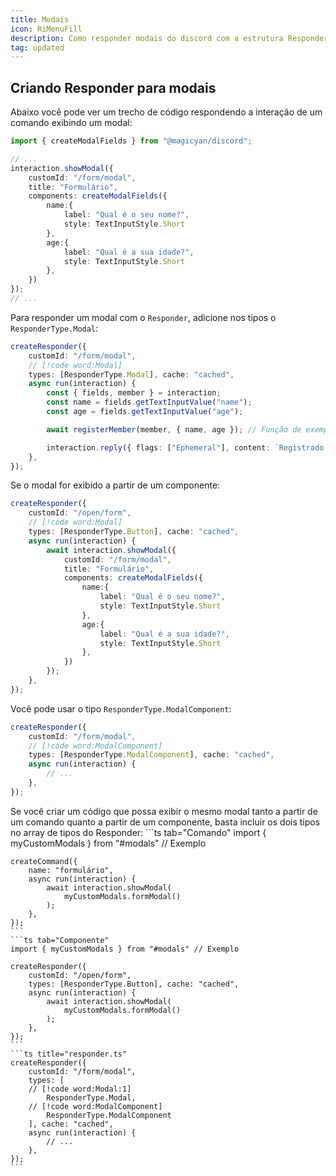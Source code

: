 ```yaml
---
title: Modais
icon: RiMenuFill
description: Como responder modais do discord com a estrutura Responder
tag: updated
---
```


## Criando Responder para modais

Abaixo você pode ver um trecho de código respondendo a interação de um comando exibindo um modal:

```ts title="command.ts"
import { createModalFields } from "@magicyan/discord";

// ...
interaction.showModal({
    customId: "/form/modal",
    title: "Formulário",
    components: createModalFields({
        name:{
            label: "Qual é o seu nome?",
            style: TextInputStyle.Short
        },
        age:{
            label: "Qual é a sua idade?",
            style: TextInputStyle.Short
        },
    })
});
// ...
```

Para responder um modal com o `Responder`, adicione nos tipos o `ResponderType.Modal`:

```ts title="responder.ts"
createResponder({
    customId: "/form/modal",
    // [!code word:Modal]
    types: [ResponderType.Modal], cache: "cached",
    async run(interaction) {
        const { fields, member } = interaction;
        const name = fields.getTextInputValue("name");
        const age = fields.getTextInputValue("age");

        await registerMember(member, { name, age }); // Função de exemplo

        interaction.reply({ flags: ["Ephemeral"], content: `Registrado como ${name}` });
    },
});
```

Se o modal for exibido a partir de um componente:
```ts title="responder.ts"
createResponder({
    customId: "/open/form",
    // [!code word:Modal]
    types: [ResponderType.Button], cache: "cached",
    async run(interaction) {
        await interaction.showModal({
            customId: "/form/modal",
            title: "Formulário",
            components: createModalFields({
                name:{
                    label: "Qual é o seu nome?",
                    style: TextInputStyle.Short
                },
                age:{
                    label: "Qual é a sua idade?",
                    style: TextInputStyle.Short
                },
            })
        });
    },
});
```

Você pode usar o tipo `ResponderType.ModalComponent`:
```ts title="responder.ts"
createResponder({
    customId: "/form/modal",
    // [!code word:ModalComponent]
    types: [ResponderType.ModalComponent], cache: "cached",
    async run(interaction) {
        // ...
    },
});
```

<Callout type="info">
    Se você criar um código que possa exibir o mesmo modal tanto a partir de um comando quanto a partir de um componente, basta incluir os dois tipos no array de tipos do Responder:
    ```ts tab="Comando"
    import { myCustomModals } from "#modals" // Exemplo

    createCommand({
        name: "formulário",
        async run(interaction) {
            await interaction.showModal(
                myCustomModals.formModal()
            );
        },
    });
    ```
    ```ts tab="Componente"
    import { myCustomModals } from "#modals" // Exemplo

    createResponder({
        customId: "/open/form",
        types: [ResponderType.Button], cache: "cached",
        async run(interaction) {
            await interaction.showModal(
                myCustomModals.formModal()
            );
        },
    });
    ```
    ```ts title="responder.ts"
    createResponder({
        customId: "/form/modal",
        types: [
        // [!code word:Modal:1]
            ResponderType.Modal,
        // [!code word:ModalComponent]
            ResponderType.ModalComponent
        ], cache: "cached",
        async run(interaction) {
            // ...
        },
    });
    ```
</Callout>